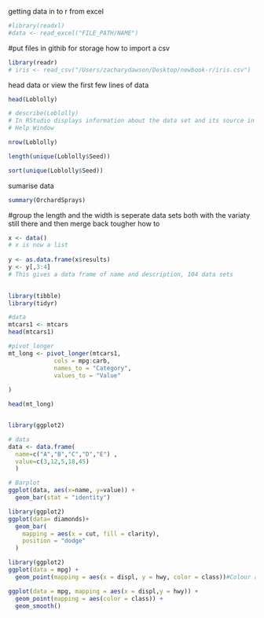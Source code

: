 
getting data in to r from excel
```r
#library(readxl)
#data <- read_excel("FILE_PATH/NAME")
```
#put files in githib for storage
how to import a csv
```r
library(readr)
# iris <- read_csv("/Users/zacharydawson/Desktop/newbook-r/iris.csv")
```
head data or view the first few lines of data 
```r
head(Loblolly)
```

```r
# describe(Loblolly)
# In RStudio displays information about the data set and its source in the
# Help Window

```
 
```r
nrow(Loblolly)

```

```r
length(unique(Loblolly$Seed))

```

 
```r
sort(unique(Loblolly$Seed))
```
 
sumarise data
```r
summary(OrchardSprays)
```
#group the length and the width is seperate data sets both with the variaty still there and then merge back tougher 
how to 
```r
x <- data()
# x is now a list
 
y <- as.data.frame(x$results)
y <- y[,3:4]
# This gives a data frame of name and description, 104 data sets
 

```


```r
library(tibble)
library(tidyr)

#data
mtcars1 <- mtcars
head(mtcars1)

#pivot_longer
mt_long <- pivot_longer(mtcars1,
             cols = mpg:carb,
             names_to = "Category",
             values_to = "Value"
            
)

head(mt_long)
```

```r

```

```r
library(ggplot2)

# data
data <- data.frame(
  name=c("A","B","C","D","E") ,  
  value=c(3,12,5,18,45)
  )

# Barplot
ggplot(data, aes(x=name, y=value)) + 
  geom_bar(stat = "identity")
```

```r
library(ggplot2)
ggplot(data= diamonds)+
  geom_bar(
    mapping = aes(x = cut, fill = clarity),
    position = "dodge"
  )
```


```r
library(ggplot2)
ggplot(data = mpg) +
  geom_point(mapping = aes(x = displ, y = hwy, color = class))#Colour also works
```

```r
ggplot(data = mpg, mapping = aes(x = displ,y = hwy)) +
  geom_point(mapping = aes(color = class)) +
  geom_smooth()
```












